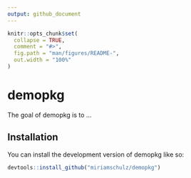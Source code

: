 ```yaml
---
output: github_document
---
```


<!-- README.md is generated from README.Rmd. Please edit that file -->

```r
knitr::opts_chunk$set(
  collapse = TRUE,
  comment = "#>",
  fig.path = "man/figures/README-",
  out.width = "100%"
)
```

# demopkg

<!-- badges: start -->
<!-- badges: end -->

The goal of demopkg is to ...

## Installation

You can install the development version of demopkg like so:

``` r
devtools::install_github("miriamschulz/demopkg")
```
